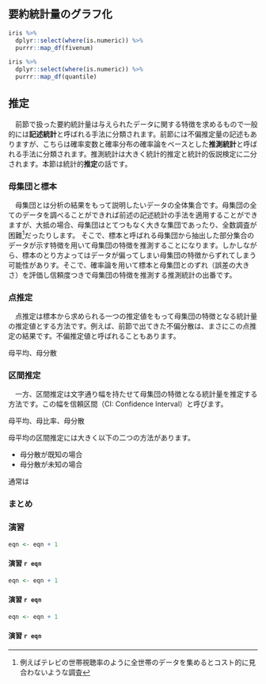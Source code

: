 ## 要約統計量のグラフ化

```r
iris %>% 
  dplyr::select(where(is.numeric)) %>% 
  purrr::map_df(fivenum)

iris %>% 
  dplyr::select(where(is.numeric)) %>% 
  purrr::map_df(quantile)
```



## 推定
　前節で扱った要約統計量は与えられたデータに関する特徴を求めるもので一般的には**記述統計**と呼ばれる手法に分類されます。前節には不偏推定量の記述もありますが、こちらは確率変数と確率分布の確率論をベースとした**推測統計**と呼ばれる手法に分類されます。推測統計は大きく統計的推定と統計的仮説検定に二分されます。本節は統計的**推定**の話です。


### 母集団と標本
　母集団とは分析の結果をもって説明したいデータの全体集合です。母集団の全てのデータを調べることができれば前述の記述統計の手法を適用することができますが、大抵の場合、母集団はとてつもなく大きな集団であったり、全数調査が困難[^31]だったりします。
そこで、標本と呼ばれる母集団から抽出した部分集合のデータが示す特徴を用いて母集団の特徴を推測することになります。しかしながら、標本のとり方よってはデータが偏ってしまい母集団の特徴からずれてしまう可能性がありす。そこで、確率論を用いて標本と母集団とのずれ（誤差の大きさ）を評価し信頼度つきで母集団の特徴を推測する推測統計の出番です。

[^31]: 例えばテレビの世帯視聴率のように全世帯のデータを集めるとコスト的に見合わないような調査


### 点推定
　点推定は標本から求められる一つの推定値をもって母集団の特徴となる統計量の推定値とする方法です。例えば、前節で出てきた不偏分散は、まさにこの点推定の結果です。不偏推定値と呼ばれることもあります。

母平均、母分散


### 区間推定
　一方、区間推定は文字通り幅を持たせて母集団の特徴となる統計量を推定する方法です。この幅を信頼区間（CI: Confidence Interval）と呼びます。

母平均、母比率、母分散


母平均の区間推定には大きく以下の二つの方法があります。

* 母分散が既知の場合
* 母分散が未知の場合

通常は




### まとめ


<!-- \newpage -->

### 演習
```r
eqn <- eqn + 1
```

#### 演習 `r eqn` {.unnumbered}

```r
eqn <- eqn + 1
```

#### 演習 `r eqn` {.unnumbered}

```r
eqn <- eqn + 1
```

#### 演習 `r eqn` {.unnumbered}

